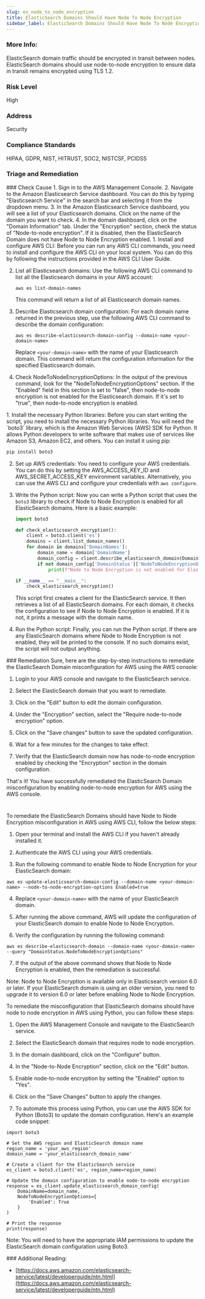 ```yaml
---
slug: es_node_to_node_encryption
title: ElasticSearch Domains Should Have Node To Node Encryption
sidebar_label: ElasticSearch Domains Should Have Node To Node Encryption
---
```


### More Info:

ElasticSearch domain traffic should be encrypted in transit between nodes. ElasticSearch domains should use node-to-node encryption to ensure data in transit remains encrypted using TLS 1.2.

### Risk Level

High

### Address

Security

### Compliance Standards

HIPAA, GDPR, NIST, HITRUST, SOC2, NISTCSF, PCIDSS


### Triage and Remediation
<Tabs>

<Tab title='Cause'>
### Check Cause
<AccordionGroup>
<Accordion title='Using Console' defaultOpen='true'>
1. Sign in to the AWS Management Console.
2. Navigate to the Amazon Elasticsearch Service dashboard. You can do this by typing "Elasticsearch Service" in the search bar and selecting it from the dropdown menu.
3. In the Amazon Elasticsearch Service dashboard, you will see a list of your Elasticsearch domains. Click on the name of the domain you want to check.
4. In the domain dashboard, click on the "Domain Information" tab. Under the "Encryption" section, check the status of "Node-to-node encryption". If it is disabled, then the ElasticSearch Domain does not have Node to Node Encryption enabled.
</Accordion>

<Accordion title='Using CLI'>
1. Install and configure AWS CLI: Before you can run any AWS CLI commands, you need to install and configure the AWS CLI on your local system. You can do this by following the instructions provided in the AWS CLI User Guide.

2. List all Elasticsearch domains: Use the following AWS CLI command to list all the Elasticsearch domains in your AWS account:

   ```
   aws es list-domain-names
   ```
   This command will return a list of all Elasticsearch domain names.

3. Describe Elasticsearch domain configuration: For each domain name returned in the previous step, use the following AWS CLI command to describe the domain configuration:

   ```
   aws es describe-elasticsearch-domain-config --domain-name <your-domain-name>
   ```
   Replace `<your-domain-name>` with the name of your Elasticsearch domain. This command will return the configuration information for the specified Elasticsearch domain.

4. Check NodeToNodeEncryptionOptions: In the output of the previous command, look for the "NodeToNodeEncryptionOptions" section. If the "Enabled" field in this section is set to "false", then node-to-node encryption is not enabled for the Elasticsearch domain. If it's set to "true", then node-to-node encryption is enabled.
</Accordion>

<Accordion title='Using Python'>
1. Install the necessary Python libraries: Before you can start writing the script, you need to install the necessary Python libraries. You will need the `boto3` library, which is the Amazon Web Services (AWS) SDK for Python. It allows Python developers to write software that makes use of services like Amazon S3, Amazon EC2, and others. You can install it using pip:

   ```python
   pip install boto3
   ```

2. Set up AWS credentials: You need to configure your AWS credentials. You can do this by setting the AWS_ACCESS_KEY_ID and AWS_SECRET_ACCESS_KEY environment variables. Alternatively, you can use the AWS CLI and configure your credentials with `aws configure`.

3. Write the Python script: Now you can write a Python script that uses the `boto3` library to check if Node to Node Encryption is enabled for all ElasticSearch domains. Here is a basic example:

   ```python
   import boto3

   def check_elasticsearch_encryption():
       client = boto3.client('es')
       domains = client.list_domain_names()
       for domain in domains['DomainNames']:
           domain_name = domain['DomainName']
           domain_config = client.describe_elasticsearch_domain(DomainName=domain_name)
           if not domain_config['DomainStatus']['NodeToNodeEncryptionOptions']['Enabled']:
               print(f"Node to Node Encryption is not enabled for ElasticSearch domain: {domain_name}")

   if __name__ == "__main__":
       check_elasticsearch_encryption()
   ```
   
   This script first creates a client for the ElasticSearch service. It then retrieves a list of all ElasticSearch domains. For each domain, it checks the configuration to see if Node to Node Encryption is enabled. If it is not, it prints a message with the domain name.

4. Run the Python script: Finally, you can run the Python script. If there are any ElasticSearch domains where Node to Node Encryption is not enabled, they will be printed to the console. If no such domains exist, the script will not output anything.
</Accordion>

</AccordionGroup>
</Tab>

<Tab title='Remediation'>
### Remediation

<AccordionGroup>
<Accordion title='Using Console' defaultOpen='true'>
Sure, here are the step-by-step instructions to remediate the ElasticSearch Domain misconfiguration for AWS using the AWS console:

1. Login to your AWS console and navigate to the ElasticSearch service.

2. Select the ElasticSearch domain that you want to remediate.

3. Click on the "Edit" button to edit the domain configuration.

4. Under the "Encryption" section, select the "Require node-to-node encryption" option.

5. Click on the "Save changes" button to save the updated configuration.

6. Wait for a few minutes for the changes to take effect.

7. Verify that the ElasticSearch domain now has node-to-node encryption enabled by checking the "Encryption" section in the domain configuration.

That's it! You have successfully remediated the ElasticSearch Domain misconfiguration by enabling node-to-node encryption for AWS using the AWS console.

#
</Accordion>

<Accordion title='Using CLI'>
To remediate the ElasticSearch Domains should have Node to Node Encryption misconfiguration in AWS using AWS CLI, follow the below steps:

1. Open your terminal and install the AWS CLI if you haven't already installed it.

2. Authenticate the AWS CLI using your AWS credentials.

3. Run the following command to enable Node to Node Encryption for your ElasticSearch domain:

```
aws es update-elasticsearch-domain-config --domain-name <your-domain-name> --node-to-node-encryption-options Enabled=true
```

4. Replace `<your-domain-name>` with the name of your ElasticSearch domain.

5. After running the above command, AWS will update the configuration of your ElasticSearch domain to enable Node to Node Encryption.

6. Verify the configuration by running the following command:

```
aws es describe-elasticsearch-domain --domain-name <your-domain-name> --query "DomainStatus.NodeToNodeEncryptionOptions"
```

7. If the output of the above command shows that Node to Node Encryption is enabled, then the remediation is successful.

Note: Node to Node Encryption is available only in Elasticsearch version 6.0 or later. If your ElasticSearch domain is using an older version, you need to upgrade it to version 6.0 or later before enabling Node to Node Encryption.
</Accordion>

<Accordion title='Using Python'>
To remediate the misconfiguration that ElasticSearch domains should have node to node encryption in AWS using Python, you can follow these steps:

1. Open the AWS Management Console and navigate to the ElasticSearch service.

2. Select the ElasticSearch domain that requires node to node encryption.

3. In the domain dashboard, click on the "Configure" button.

4. In the "Node-to-Node Encryption" section, click on the "Edit" button.

5. Enable node-to-node encryption by setting the "Enabled" option to "Yes".

6. Click on the "Save Changes" button to apply the changes.

7. To automate this process using Python, you can use the AWS SDK for Python (Boto3) to update the domain configuration. Here's an example code snippet:

```
import boto3

# Set the AWS region and ElasticSearch domain name
region_name = 'your_aws_region'
domain_name = 'your_elasticsearch_domain_name'

# Create a client for the ElasticSearch service
es_client = boto3.client('es', region_name=region_name)

# Update the domain configuration to enable node-to-node encryption
response = es_client.update_elasticsearch_domain_config(
    DomainName=domain_name,
    NodeToNodeEncryptionOptions={
        'Enabled': True
    }
)

# Print the response
print(response)
```

Note: You will need to have the appropriate IAM permissions to update the ElasticSearch domain configuration using Boto3.
</Accordion>

</AccordionGroup>
</Tab>
</Tabs>
### Additional Reading:

- [https://docs.aws.amazon.com/elasticsearch-service/latest/developerguide/ntn.html](https://docs.aws.amazon.com/elasticsearch-service/latest/developerguide/ntn.html) 

